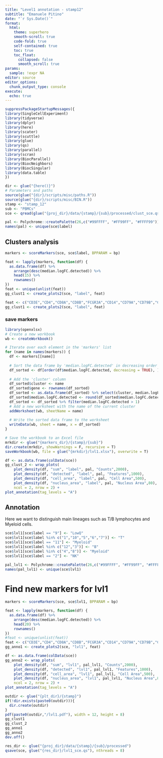 ```yaml
---
title: "Level1 annotation - stamp12"
subtitle: "Emanuele Pitino"
date: "`r Sys.Date()`"
format: 
  html:
    theme: superhero
    smooth-scroll: true
    code-fold: true
    self-contained: true
    toc: true
    toc_float: 
      collapsed: false
      smooth_scroll: true
params:
  sample: !expr NA
editor: source
editor_options: 
  chunk_output_type: console
execute:
  echo: true
---
```

```r
suppressPackageStartupMessages({
library(SingleCellExperiment)
library(tidyverse)
library(dplyr)
library(here)
library(scater)
library(scuttle)
library(glue)
library(qs)
library(parallel)
library(scran)
library(BiocParallel)
library(BiocNeighbors)
library(BiocSingular)
library(data.table)
})
```

```r
dir <- glue("{here()}")
# Parameters and paths
source(glue("{dir}/scripts/misc/paths.R"))
source(glue("{dir}/scripts/misc/BIN.R"))
stamp <- "stamp_12"
sub <- "PBMCs"
sce <- qread(glue("{proj_dir}/data/{stamp}/{sub}/processed/clust_sce.qs"), nthreads = 8)
```


```r
pal <- Polychrome::createPalette(26,c("#99FFFF", "#FF99FF", "#FFFF99"))
names(pal) <- unique(sce$label)
```

## Clusters analysis
```r
markers <- scoreMarkers(sce, sce$label, BPPARAM = bp)

feat <- lapply(markers, function(df) {
  as.data.frame(df) %>%
    arrange(desc(median.logFC.detected)) %>%
    head(15) %>%
    rownames()
})
feat <- unique(unlist(feat))
gg_clust1 <- create_plots2(sce, "label", feat)
```

```r
feat <- c("CD3E","CD4","CD8A","CD8B","FCGR3A","CD14","CD79A","CD79B","CD19","MZB1","NCAM1")
gg_clust1 <- create_plots2(sce, "label", feat)
```

### save markers
```r
library(openxlsx)
# Create a new workbook
wb <- createWorkbook()

# Iterate over each element in the 'markers' list
for (name in names(markers)) {
  df <- markers[[name]]
  
  # Sort the data frame by 'median.logFC.detected' in decreasing order
  df_sorted <- df[order(df$median.logFC.detected, decreasing = TRUE), ]
  
  # Add the 'cluster' column
  df_sorted$cluster <- name
  df_sorted$gene <- rownames(df_sorted)
  df_sorted <- as.data.frame(df_sorted) %>% select(cluster, median.logFC.detected, gene)
  df_sorted$median.logFC.detected <- round(df_sorted$median.logFC.detected,2)
  df_sorted <- df_sorted %>% filter(median.logFC.detected > 1)
  # Add a new worksheet with the name of the current cluster
  addWorksheet(wb, sheetName = name)
  
  # Write the sorted data frame to the worksheet
  writeData(wb, sheet = name, x = df_sorted)
}

# Save the workbook to an Excel file
mrkdir <- glue("{markers_dir}/{stamp}/{sub}")
dir.create(mrkdir, showWarnings = F, recursive = T)
saveWorkbook(wb, file = glue("{mrkdir}/lvl1.xlsx"), overwrite = T)
```

```r
df <- as.data.frame(colData(sce))
gg_clust_2 <- wrap_plots(
    plot_density(df, "sum", "label", pal, "Counts",2000),
    plot_density(df, "detected", "label", pal, "Features",1000),
    plot_density(df, "cell_area", "label", pal, "Cell Area",500),
    plot_density(df, "nucleus_area", "label", pal, "Nucleus Area",80),
    ncol = 2, nrow = 2) +
plot_annotation(tag_levels = "A")
```

## Annotation
Here we want to distinguish main lineages such as T/B lymphocytes and Myeloid cells.
```r
sce$lvl1[sce$label == "9"] <- "LowQ"
sce$lvl1[sce$label %in% c("1","10","5","6","7")] <- "T"
sce$lvl1[sce$label == "11"] <- "Myeloid"
sce$lvl1[sce$label %in% c("12","3")] <- "B"
sce$lvl1[sce$label %in% c("4","8")] <- "Myeloid"
sce$lvl1[sce$label == "2"] <- "NK"
```


```r
pal_lvl1 <- Polychrome::createPalette(26,c("#99FFFF", "#FF99FF", "#FFFF99"))
names(pal_lvl1) <- unique(sce$lvl1)
```

# Find new markers for lvl1
```r
markers <- scoreMarkers(sce, sce$lvl1, BPPARAM = bp)

feat <- lapply(markers, function(df) {
  as.data.frame(df) %>%
    arrange(desc(median.logFC.detected)) %>%
    head(20) %>%
    rownames()
})
#feat <- unique(unlist(feat))
feat <- c("CD3E","CD4","CD8A","CD8B","FCGR3A","CD14","CD79A","CD79B","CD19","MZB1","NCAM1")
gg_anno1 <- create_plots2(sce, "lvl1", feat)
```

```r
df <- as.data.frame(colData(sce))
gg_anno2 <- wrap_plots(
    plot_density(df, "sum", "lvl1", pal_lvl1, "Counts",2000),
    plot_density(df, "detected", "lvl1", pal_lvl1, "Features",1000),
    plot_density(df, "cell_area", "lvl1", pal_lvl1, "Cell Area",500),
    plot_density(df, "nucleus_area", "lvl1", pal_lvl1, "Nucleus Area",80),
    ncol = 2, nrow = 2) +
plot_annotation(tag_levels = "A")
```

```r
outdir <- glue("{plt_dir}/{stamp}")
if(!dir.exists(paste0(outdir))){
  dir.create(outdir)
}
pdf(paste0(outdir,"/lvl1.pdf"), width = 12, height = 8)
gg_clust1
gg_clust_2
gg_anno1
gg_anno2
dev.off()
```


```r
res_dir <- glue("{proj_dir}/data/{stamp}/{sub}/processed")
qsave(sce, glue("{res_dir}/lvl1_sce.qs"), nthreads = 8)
```
